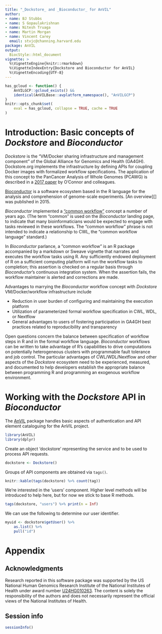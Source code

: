 ```yaml
---
title: "_Dockstore_ and _Bioconductor_ for AnVIL"
author:
- name: BJ Stubbs
- name: S Gopaulakrishnan
- name: Nitesh Truaga
- name: Martin Morgan
- name: Vincent Carey
  email: stvjc@channing.harvard.edu
package: AnVIL
output:
  BiocStyle::html_document
vignette: >
  %\VignetteEngine{knitr::rmarkdown}
  %\VignetteIndexEntry{Dockstore and Bioconductor for AnVIL}
  %\VignetteEncoding{UTF-8}
---
```


```r
has_gcloud <- function() {
    AnVILGCP::gcloud_exists() &&
    identical(AnVILBase::avplatform_namespace(), "AnVILGCP")
}
knitr::opts_chunk$set(
    eval = has_gcloud, collapse = TRUE, cache = TRUE
)
```

# Introduction: Basic concepts of _Dockstore_ and _Bioconductor_

_Dockstore_ is the "VM/Docker sharing infrastructure and management
component" of the Global Alliance for Genomics and Health (GA4GH).
Dockstore.org implements the infrastructure by defining APIs for
coupling Docker images with formalized workflow specifications.  The
application of this concept to the PanCancer Analysis of Whole Genomes
(PCAWG) is described in a [2017 paper][PCAWG] by O'Connor and
colleagues.

[PCAWG]: https://www.ncbi.nlm.nih.gov/pmc/articles/PMC5333608/

[Bioconductor][] is a software ecosystem based in the R language for
the analysis and comprehension of genome-scale experiments.  [An
overview][] was published in 2015.

[Bioconductor]: https://bioconductor.org
[PMC4509590]: https://www.ncbi.nlm.nih.gov/pmc/articles/PMC4509590/

_Bioconductor_ implemented a ["common workflow"][workflow] concept a
number of years ago.  (The term "common" is used on the _Bioconductor_
landing page, to indicate that many bioinformaticians would be
expected to engage with tasks reviewed in these workflows.  The
"common workflow" phrase is not intended to indicate a relationship to
CWL, the "common workflow language" standard.)

[workflow]: https://www.bioconductor.org/packages/release/BiocViews.html#___Workflow

In _Bioconductor_ parlance, a "common workflow" is an R package
accompanied by a markdown or Sweave vignette that narrates and
executes the workflow tasks using R.  Any sufficiently endowed
deployment of R on a sufficient computing platform will run the
workflow tasks to completion; this assertion is checked on a regular
basis through _Bioconductor_'s continuous integration system.  When the
assertion fails, the workflow maintainer is alerted and corrections
are made.

Advantages to marrying the _Bioconductor_ workflow concept with
_Dockstore_ VM/Docker/workflow infrastructure include

- Reduction in user burden of configuring and maintaining the
  execution platform
- Utilization of parameterized formal workflow specification in CWL,
  WDL, or Nextflow
- General advantages to users of fostering participation in GA4GH best
  practices related to reproducibility and transparency

Open questions concern the balance between specification of workflow
steps in R and in the formal workflow language.  _Bioconductor_
workflows can be written to take advantage of R's capabilities to
drive computations on potentially heterogeneous clusters with
programmable fault tolerance and job control.  The particular
advantages of CWL/WDL/Nextflow and other aspects of the _Dockstore_
ecosystem need to be experienced, measured, and documented to help
developers establish the appropriate balance between programming R and
programming an exogenous workflow environment.

# Working with the _Dockstore_ API in _Bioconductor_

The [AnVIL][] package handles basic aspects of authentication and API
element cataloguing for the AnVIL project.

[AnVIL]: https://github.com/Bioconductor/AnVIL

```r
library(AnVIL)
library(dplyr)
```

Create an object 'dockstore' representing the service and to be
used to process API requests.

```r
dockstore <- Dockstore()
```

Groups of API components are obtained via `tags()`.

```r
knitr::kable(tags(dockstore) %>% count(tag))
```

We're interested in the 'users' component.  Higher level methods will
be introduced to help here, but for now we stick to base R methods.

```r
tags(dockstore, "users") %>% print(n = Inf)
```

We can use the following to determine our user identifier.

```r
myuid <- dockstore$getUser() %>%
    as.list() %>%
    pull("id")
```

# Appendix

## Acknowledgments {.unnumbered}

Research reported in this software package was supported by the US
National Human Genomics Research Institute of the National Institutes
of Health under award number [U24HG010263][]. The content is solely
the responsibility of the authors and does not necessarily represent
the official views of the National Institutes of Health.

[U24HG010263]: https://projectreporter.nih.gov/project_info_description.cfm?aid=9789931&icde=49694078

## Session info {.unnumbered}

```r
sessionInfo()
```
